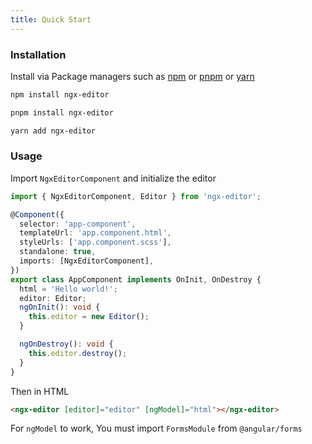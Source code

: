 ---
title: Quick Start
---


### Installation

Install via Package managers such as [npm] or [pnpm] or [yarn]

<Tabs>
  <TabItem label="npm">

```bash
npm install ngx-editor
```

  </TabItem>
  <TabItem label="pnpm">

```bash
pnpm install ngx-editor
```

  </TabItem>
  <TabItem label="yarn">

```bash
yarn add ngx-editor
```

  </TabItem>
</Tabs>

### Usage

Import `NgxEditorComponent` and initialize the editor

```ts title="app.component.ts"
import { NgxEditorComponent, Editor } from 'ngx-editor';

@Component({
  selector: 'app-component',
  templateUrl: 'app.component.html',
  styleUrls: ['app.component.scss'],
  standalone: true,
  imports: [NgxEditorComponent],
})
export class AppComponent implements OnInit, OnDestroy {
  html = 'Hello world!';
  editor: Editor;
  ngOnInit(): void {
    this.editor = new Editor();
  }

  ngOnDestroy(): void {
    this.editor.destroy();
  }
}
```

Then in HTML

```html title="app.component.html"
<ngx-editor [editor]="editor" [ngModel]="html"></ngx-editor>
```

<Stackblitz id="ngx-editor-quickstart" />

For `ngModel` to work, You must import `FormsModule` from `@angular/forms`

[npm]: https://www.npmjs.com/
[yarn]: https://yarnpkg.com/lang/en/
[pnpm]: https://pnpm.io/

